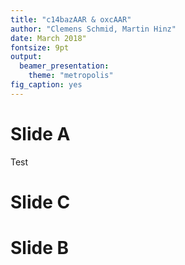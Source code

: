 ```yaml
---
title: "c14bazAAR & oxcAAR"
author: "Clemens Schmid, Martin Hinz"
date: March 2018"
fontsize: 9pt
output:
  beamer_presentation:
    theme: "metropolis"
fig_caption: yes
---
```


# Slide A

Test

# Slide C

# Slide B
